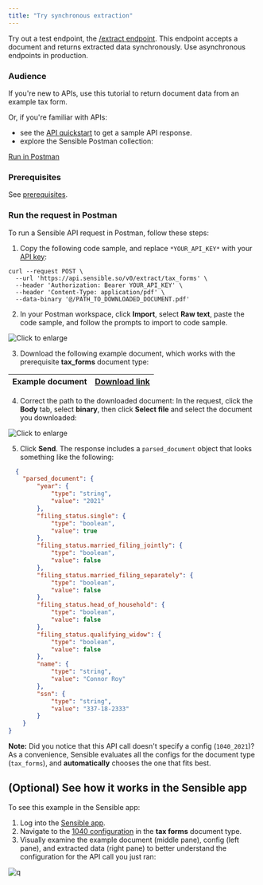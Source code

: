 ```yaml
---
title: "Try synchronous extraction"
---
```


Try out a test endpoint, the [/extract endpoint](https://sensiblehq.readme.io/reference#rate-confirmations). This endpoint accepts a document and returns extracted data synchronously. Use asynchronous endpoints in production.

### Audience

If you're new to APIs, use this tutorial to return document data from an example tax form.

Or, if you're familiar with APIs:

* see the [API quickstart](/integrations/quickstart) to get a sample API response.
* explore the Sensible Postman collection:

[Run in Postman](https://god.gw.postman.com/run-collection/16839934-45339059-3fec-4c31-a891-9a12a3e1c22b?action=collection%2Ffork&collection-url=entityId%3D16839934-45339059-3fec-4c31-a891-9a12a3e1c22b%26entityType%3Dcollection%26workspaceId%3Ddbde09dc-b7dd-487d-a68f-20d32b008f90)

### Prerequisites

See [prerequisites](/api-guides/api-tutorial/index-api-tutorial#prerequisites).

### Run the request in Postman

To run a Sensible API request in Postman, follow these steps:

1. Copy the following code sample, and replace `*YOUR_API_KEY*` with your [API key](https://app.sensible.so/account/):


```Curl cURL
curl --request POST \
  --url 'https://api.sensible.so/v0/extract/tax_forms' \
  --header 'Authorization: Bearer YOUR_API_KEY' \
  --header 'Content-Type: application/pdf' \
  --data-binary '@/PATH_TO_DOWNLOADED_DOCUMENT.pdf'
```
2. In your Postman workspace, click **Import**, select **Raw text**, paste the code sample, and follow the prompts to import to code sample.

![Click to enlarge](/assets/v0/images/screenshots/api_quickstart_postman_import.png)

3. Download the following example document, which works with the prerequisite **tax\_forms** document type:

| Example document | [Download link](https://github.com/sensible-hq/sensible-configuration-library/raw/main/tax%5Fforms/1040/2021/1040%5F2021%5Fsample.pdf) |
| ---------------- | -------------------------------------------------------------------------------------------------------------------------------------- |

4. Correct the path to the downloaded document: In the request, click the **Body** tab, select **binary**, then click **Select file** and select the document you downloaded:

![Click to enlarge](/assets/v0/images/screenshots/api_quickstart_postman_file.png)

5. Click **Send**. The response includes a `parsed_document` object that looks something like the following:



```JSON JSON
  {
	"parsed_document": {
		"year": {
			"type": "string",
			"value": "2021"
		},
		"filing_status.single": {
			"type": "boolean",
			"value": true
		},
		"filing_status.married_filing_jointly": {
			"type": "boolean",
			"value": false
		},
		"filing_status.married_filing_separately": {
			"type": "boolean",
			"value": false
		},
		"filing_status.head_of_household": {
			"type": "boolean",
			"value": false
		},
		"filing_status.qualifying_widow": {
			"type": "boolean",
			"value": false
		},
		"name": {
			"type": "string",
			"value": "Connor Roy"
		},
		"ssn": {
			"type": "string",
			"value": "337-18-2333"
		}
	}
}
```
**Note:** Did you notice that this API call doesn't specify a config (`1040_2021`)? As a convenience, Sensible evaluates all the configs for the document type (`tax_forms`), and **automatically** chooses the one that fits best.

## (Optional) See how it works in the Sensible app

To see this example in the Sensible app:

1. Log into the [Sensible app](https://app.sensible.so/signin/).
2. Navigate to the [1040 configuration](https://app.sensible.so/editor/?d=tax%5Fforms&c=1040%5F2021&g=1040%5F2021%5Fsample) in the **tax forms** document type.
3. Visually examine the example document (middle pane), config (left pane), and extracted data (right pane) to better understand the configuration for the API call you just ran:

![q](/assets/v0/images/screenshots/api_quickstart_app.png)